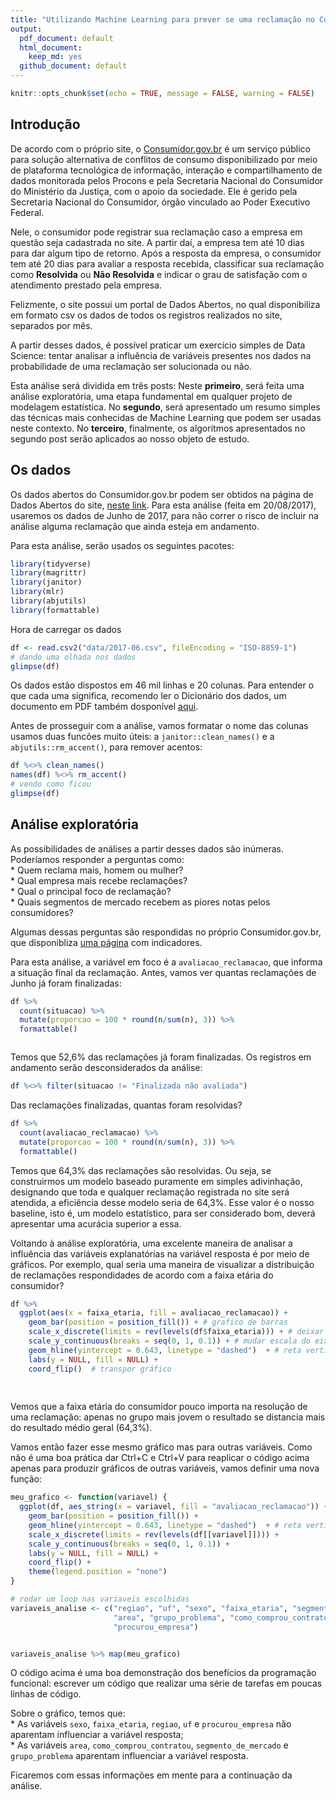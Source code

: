 ```yaml
---
title: "Utilizando Machine Learning para prever se uma reclamação no Consumidor.gov.br será atendida"
output:
  pdf_document: default
  html_document:
    keep_md: yes
  github_document: default
---
```


```r
knitr::opts_chunk$set(echo = TRUE, message = FALSE, warning = FALSE)
```


## Introdução

De acordo com o próprio site, o [Consumidor.gov.br](https://www.consumidor.gov.br/) é um serviço público para solução alternativa de conflitos de consumo disponibilizado por meio de plataforma tecnológica de informação, interação e compartilhamento de dados monitorada pelos Procons e pela Secretaria Nacional do Consumidor do Ministério da Justiça, com o apoio da sociedade. Ele é gerido pela Secretaria Nacional do Consumidor, órgão vinculado ao Poder Executivo Federal.

Nele, o consumidor pode registrar sua reclamação caso a empresa em questão seja cadastrada no site. A partir daí, a empresa tem até 10 dias para dar algum tipo de retorno. Após a resposta da empresa, o consumidor tem até 20 dias para avaliar a resposta recebida, classificar sua reclamação como **Resolvida** ou **Não Resolvida** e indicar o grau de satisfação com o atendimento prestado pela empresa.

Felizmente, o site possui um portal de Dados Abertos, no qual disponibiliza em formato csv os dados de todos os registros realizados no site, separados por mês.

A partir desses dados, é possível praticar um exercício simples de Data Science: tentar analisar a influência de variáveis presentes nos dados na probabilidade de uma reclamação ser solucionada ou não.

Esta análise será dividida em três posts: Neste **primeiro**, será feita uma análise exploratória, uma etapa fundamental em qualquer projeto de modelagem estatística. No **segundo**, será apresentado um resumo simples das técnicas mais conhecidas de Machine Learning que podem ser usadas neste contexto. No **terceiro**, finalmente, os algoritmos apresentados no segundo post serão aplicados ao nosso objeto de estudo.

## Os dados

Os dados abertos do Consumidor.gov.br podem ser obtidos na página de Dados Abertos do site, [neste link](https://www.consumidor.gov.br/pages/dadosabertos/externo/). Para esta análise (feita em 20/08/2017), usaremos os dados de Junho de 2017, para não correr o risco de incluir na análise alguma reclamação que ainda esteja em andamento.

Para esta análise, serão usados os seguintes pacotes:

```r
library(tidyverse)
library(magrittr)
library(janitor)
library(mlr)
library(abjutils)
library(formattable)
```

Hora de carregar os dados

```r

df <- read.csv2("data/2017-06.csv", fileEncoding = "ISO-8859-1")
# dando uma olhada nos dados
glimpse(df)
```

Os dados estão dispostos em 46 mil linhas e 20 colunas. Para entender o que cada uma significa, recomendo ler o Dicionário dos dados, um documento em PDF também dosponível [aqui](https://www.consumidor.gov.br/pages/dadosabertos/externo/). 

Antes de prosseguir com a análise, vamos formatar o nome das colunas usamos duas funcões muito úteis: a `janitor::clean_names()` e a `abjutils::rm_accent()`, para remover acentos:

```r
df %<>% clean_names()
names(df) %<>% rm_accent()
# vendo como ficou
glimpse(df)
```

## Análise exploratória

As possibilidades de análises a partir desses dados são inúmeras. Poderíamos responder a perguntas como:  
* Quem reclama mais, homem ou mulher?  
* Qual empresa mais recebe reclamações?  
* Qual o principal foco de reclamação?  
* Quais segmentos de mercado recebem as piores notas pelos consumidores?  

Algumas dessas perguntas são respondidas no próprio Consumidor.gov.br, que disponibliza [uma página](https://www.consumidor.gov.br/pages/indicador/geral/abrir) com indicadores.

Para esta análise, a variável em foco é a `avaliacao_reclamacao`, que informa a situação final da reclamação. Antes, vamos ver quantas reclamações de Junho já foram finalizadas:

```r
df %>% 
  count(situacao) %>%
  mutate(proporcao = 100 * round(n/sum(n), 3)) %>% 
  formattable()



```

Temos que 52,6% das reclamações já foram finalizadas. Os registros em andamento serão desconsiderados da análise:

```r
df %<>% filter(situacao != "Finalizada não avaliada")

```

Das reclamações finalizadas, quantas foram resolvidas?

```r
df %>% 
  count(avaliacao_reclamacao) %>%
  mutate(proporcao = 100 * round(n/sum(n), 3)) %>% 
  formattable()
```

Temos que 64,3% das reclamações são resolvidas. Ou seja, se construirmos um modelo baseado puramente em simples adivinhação, designando que toda e qualquer reclamação registrada no site será atendida, a eficiência desse modelo seria de 64,3%. Esse valor é o nosso baseline, isto é, um modelo estatístico, para ser considerado bom, deverá apresentar uma acurácia superior a essa.

Voltando à análise exploratória, uma excelente maneira de analisar a influência das variáveis explanatórias na variável resposta é por meio de gráficos. Por exemplo, qual seria uma maneira de visualizar a distribuição de reclamações respondidades de acordo com a faixa etária do consumidor?

```r

df %>% 
  ggplot(aes(x = faixa_etaria, fill = avaliacao_reclamacao)) + 
    geom_bar(position = position_fill()) + # grafico de barras
    scale_x_discrete(limits = rev(levels(df$faixa_etaria))) + # deixar o eixo em ordem alfabetica
    scale_y_continuous(breaks = seq(0, 1, 0.1)) + # mudar escala do eixo numerico
    geom_hline(yintercept = 0.643, linetype = "dashed")  + # reta vertical que indica a media geral
    labs(y = NULL, fill = NULL) +
    coord_flip()  # transpor gráfico  
  
  
```

Vemos que a faixa etária do consumidor pouco importa na resolução de uma reclamação: apenas no grupo mais jovem o resultado se distancia mais do resultado médio geral (64,3%).

Vamos então fazer esse mesmo gráfico mas para outras variáveis. Como não é uma boa prática dar Ctrl+C e Ctrl+V para reaplicar o código acima apenas para produzir gráficos de outras variáveis, vamos definir uma nova função:

```r

meu_grafico <- function(variavel) {
  ggplot(df, aes_string(x = variavel, fill = "avaliacao_reclamacao")) + 
    geom_bar(position = position_fill()) +
    geom_hline(yintercept = 0.643, linetype = "dashed")  + # reta vertical que indica a media geral
    scale_x_discrete(limits = rev(levels(df[[variavel]]))) + 
    scale_y_continuous(breaks = seq(0, 1, 0.1)) +
    labs(y = NULL, fill = NULL) +
    coord_flip() + 
    theme(legend.position = "none")
}

# rodar um loop nas variaveis escolhidas
variaveis_analise <- c("regiao", "uf", "sexo", "faixa_etaria", "segmento_de_mercado",
                       "area", "grupo_problema", "como_comprou_contratou",
                       "procurou_empresa")


variaveis_analise %>% map(meu_grafico)

```

O código acima é uma boa demonstração dos benefícios da programação funcional: escrever um código que realizar uma série de tarefas em poucas linhas de código.

Sobre o gráfico, temos que:  
* As variáveis `sexo`, `faixa_etaria`, `regiao`, `uf` e `procurou_empresa` não aparentam influenciar a variável resposta;  
* As variáveis `area`, `como_comprou_contratou`, `segmento_de_mercado` e `grupo_problema` aparentam influenciar a variável resposta.  

Ficaremos com essas informações em mente para a continuação da análise.






